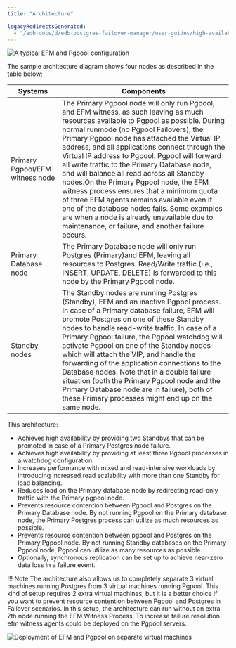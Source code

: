 ```yaml
---
title: "Architecture"

legacyRedirectsGenerated:
  - "/edb-docs/d/edb-postgres-failover-manager/user-guides/high-availability-scalability-guide/4.1/architecture.html"
---
```


![A typical EFM and Pgpool configuration](images/edb_ha_architecture.png)

The sample architecture diagram shows four nodes as described in the table below:

| **Systems**                     | **Components**                                                                                                                                                                                                                                                                                                                                                                                                                                                                                                                                                                                                                                                                                                             |
| ------------------------------- | -------------------------------------------------------------------------------------------------------------------------------------------------------------------------------------------------------------------------------------------------------------------------------------------------------------------------------------------------------------------------------------------------------------------------------------------------------------------------------------------------------------------------------------------------------------------------------------------------------------------------------------------------------------------------------------------------------------------------- |
| Primary Pgpool/EFM witness node | The Primary Pgpool node will only run Pgpool, and EFM witness, as such leaving as much resources available to Pgpool as possible. During normal runmode (no Pgpool Failovers), the Primary Pgpool node has attached the Virtual IP address, and all applications connect through the Virtual IP address to Pgpool. Pgpool will forward all write traffic to the Primary Database node, and will balance all read across all Standby nodes.On the Primary Pgpool node, the EFM witness process ensures that a minimum quota of three EFM agents remains available even if one of the database nodes fails. Some examples are when a node is already unavailable due to maintenance, or failure, and another failure occurs. |
| Primary Database node           | The Primary Database node will only run Postgres (Primary)and EFM, leaving all resources to Postgres. Read/Write traffic (i.e., INSERT, UPDATE, DELETE) is forwarded to this node by the Primary Pgpool node.                                                                                                                                                                                                                                                                                                                                                                                                                                                                                                              |
| Standby nodes                   | The Standby nodes are running Postgres (Standby), EFM and an inactive Pgpool process. In case of a Primary database failure, EFM will promote Postgres on one of these Standby nodes to handle read-write traffic. In case of a Primary Pgpool failure, the Pgpool watchdog will activate Pgpool on one of the Standby nodes which will attach the VIP, and handle the forwarding of the application connections to the Database nodes. Note that in a double failure situation (both the Primary Pgpool node and the Primary Database node are in failure), both of these Primary processes might end up on the same node.                                                                                                |

This architecture:

-   Achieves high availability by providing two Standbys that can be promoted in case of a Primary Postgres node failure.
-   Achieves high availability by providing at least three Pgpool processes in a watchdog configuration.
-   Increases performance with mixed and read-intensive workloads by introducing increased read scalability with more than one Standby for load balancing.
-   Reduces load on the Primary database node by redirecting read-only traffic with the Primary pgpool node.
-   Prevents resource contention between Pgpool and Postgres on the Primary Database node. By not running Pgpool on the Primary database node, the Primary Postgres process can utilize as much resources as possible.
-   Prevents resource contention between pgpool and Postgres on the Primary Pgpool node. By not running Standby databases on the Primary Pgpool node, Pgpool can utilize as many resources as possible.
-   Optionally, synchronous replication can be set up to achieve near-zero data loss in a failure event.

!!! Note
    The architecture also allows us to completely separate 3 virtual machines running Postgres from 3 virtual machines running Pgpool. This kind of setup requires 2 extra virtual machines, but it is a better choice if you want to prevent resource contention between Pgpool and Postgres in Failover scenarios. In this setup, the architecture can run without an extra 7th node running the EFM Witness Process. To increase failure resolution efm witness agents could be deployed on the Pgpool servers.

![Deployment of EFM and Pgpool on separate virtual machines](images/edb_ha_architecture_separate_VM.png)

